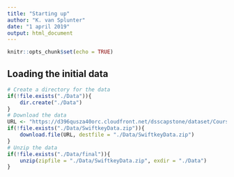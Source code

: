 ```yaml
---
title: "Starting up"
author: "K. van Splunter"
date: "1 april 2019"
output: html_document
---
```


```r
knitr::opts_chunk$set(echo = TRUE)
```

## Loading the initial data

```r
# Create a directory for the data
if(!file.exists("./Data")){
    dir.create("./Data")
}
# Download the data
URL <- "https://d396qusza40orc.cloudfront.net/dsscapstone/dataset/Coursera-SwiftKey.zip"
if(!file.exists("./Data/SwiftkeyData.zip")){
    download.file(URL, destfile = "./Data/SwiftkeyData.zip")
}
# Unzip the data
if(!file.exists("./Data/final")){
    unzip(zipfile = "./Data/SwiftkeyData.zip", exdir = "./Data")
}
```





